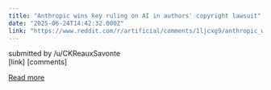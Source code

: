 ```yaml
---
title: "Anthropic wins key ruling on AI in authors' copyright lawsuit"
date: "2025-06-24T14:42:32.000Z"
link: "https://www.reddit.com/r/artificial/comments/1ljcxg9/anthropic_wins_key_ruling_on_ai_in_authors/"
---
```


submitted by    /u/CKReauxSavonte  
 [link]   [comments]

[Read more](https://www.reddit.com/r/artificial/comments/1ljcxg9/anthropic_wins_key_ruling_on_ai_in_authors/)
